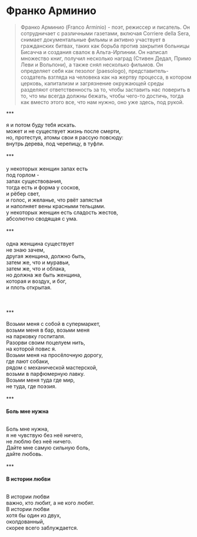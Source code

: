 # Франко Арминио

> Франко Арминио (Franco Arminio) - поэт, режиссер и писатель. Он сотрудничает с различными газетами, включая Corriere della Sera, снимает документальные фильмы и активно участвует в гражданских битвах, таких как борьба против закрытия больницы Бисачча и создания свалок в Альта-Ирпинии. Он написал множество книг, получил несколько наград (Стивен Дедал, Примо Леви и Вольпони), а также снял несколько фильмов. Он определяет себя как пезолог (paesologo), представитель-создатель взгляда на человека как на жертву процесса, в котором церковь, капитализм и загрязнение окружающей среды разделяют ответственность за то, чтобы заставить нас поверить в то, что мы всегда должны бежать, чтобы чего-то достичь, тогда как вместо этого все, что нам нужно, оно уже здесь, под рукой.

\*\*\*

я и потом буду тебя искать.\
может и не существует жизнь после смерти,\
но, протестуя, атомы свои я рассую повсюду:\
внутрь дерева, под черепицу, в туфли.\
\
\*\*\*\
\
у некоторых женщин запах есть\
под горлом -\
запах существования,\
тогда есть и форма у сосков,\
и рёбер свет,\
и голос, и желанье, что рвёт запястья\
и наполняет вены красными тельцами.\
у некоторых женщин есть сладость жестов,\
абсолютно сводящая с ума.\
\
\*\*\*\
\
одна женщина существует\
не знаю зачем,\
другая женщина, должно быть,\
затем же, что и муравьи,\
затем же, что и облака,\
но должна же быть женщина,\
которая и воздух, и бог,\
и плоть открытая.\
\
\
\
\*\*\*

Bозьми меня с собой в супермаркет,\
возьми меня в бар, возьми меня\
на парковку госпиталя.\
Разорви своим поцелуем нить,\
на которой повис я.\
Возьми меня на просёлочную дорогу,\
где лают собаки,\
рядом с механической мастерской,\
возьми в парфюмерную лавку.\
Возьми меня туда где мир,\
не туда, где поэзия.\
\
\*\*\*\
\
**Боль мне нужна**

\
Боль мне нужна,\
я не чувствую без неё ничего,\
не люблю без неё ничего.\
Дайте мне самую сильную боль,\
дайте любовь.\
\
\*\*\*\
\
**В истории любви**

\
В истории любви\
важно, кто любит, а не кого любят.\
В истории любви\
хотя бы один из двух,\
околдованный,\
скорее всего заблуждается.\
